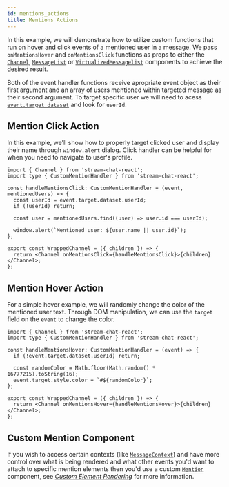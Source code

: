 ```yaml
---
id: mentions_actions
title: Mentions Actions
---
```


In this example, we will demonstrate how to utilize custom functions that run on hover and click events of a mentioned user in a message. We pass `onMentionsHover` and `onMentionsClick` functions as props to either the [`Channel`](../../../components/core-components/channel.mdx), [`MessageList`](../../../components/core-components/message-list.mdx) or [`VirtualizedMessagelist`](../../../components/core-components/virtualized-list.mdx) components to achieve the desired result.

Both of the event handler functions receive apropriate event object as their first argument and an array of users mentioned within targeted message as their second argument. To target specific user we will need to acess [`event.target.dataset`](https://developer.mozilla.org/en-US/docs/Web/API/HTMLElement/dataset) and look for `userId`.

## Mention Click Action

In this example, we'll show how to properly target clicked user and display their name through `window.alert` dialog. Click handler can be helpful for when you need to navigate to user's profile.

```tsx
import { Channel } from 'stream-chat-react';
import type { CustomMentionHandler } from 'stream-chat-react';

const handleMentionsClick: CustomMentionHandler = (event, mentionedUsers) => {
  const userId = event.target.dataset.userId;
  if (!userId) return;

  const user = mentionedUsers.find((user) => user.id === userId);

  window.alert(`Mentioned user: ${user.name || user.id}`);
};

export const WrappedChannel = ({ children }) => {
  return <Channel onMentionsClick={handleMentionsClick}>{children}</Channel>;
};
```

## Mention Hover Action

For a simple hover example, we will randomly change the color of the mentioned user text. Through DOM manipulation, we can use the `target` field on the `event` to change the color.

```tsx
import { Channel } from 'stream-chat-react';
import type { CustomMentionHandler } from 'stream-chat-react';

const handleMentionsHover: CustomMentionHandler = (event) => {
  if (!event.target.dataset.userId) return;

  const randomColor = Math.floor(Math.random() * 16777215).toString(16);
  event.target.style.color = `#${randomColor}`;
};

export const WrappedChannel = ({ children }) => {
  return <Channel onMentionsHover={handleMentionsHover}>{children}</Channel>;
};
```

## Custom Mention Component

If you wish to access certain contexts (like [`MessageContext`](../../../components/contexts/message-context.mdx)) and have more control over what is being rendered and what other events you'd want to attach to specific mention elements then you'd use a custom [`Mention`](https://github.com/GetStream/stream-chat-react/blob/master/src/components/Message/renderText/componentRenderers/Mention.tsx) component, see [_Custom Element Rendering_](../../../components/message-components/render-text.mdx#custom-element-rendering) for more information.

